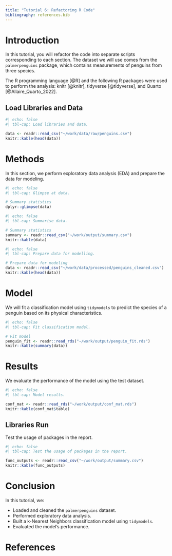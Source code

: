 ```yaml
---
title: "Tutorial 6: Refactoring R Code"
bibliography: references.bib
---
```


# Introduction

In this tutorial, you will refactor the code into separate scripts corresponding to each section. The dataset we will use comes from the `palmerpenguins` package, which contains measurements of penguins from three species.

The R programming language [@R]  and the following R packages were used to perform the analysis:  knitr [@knitr], tidyverse [@tidyverse], and Quarto [@Allaire_Quarto_2022]. 

## Load Libraries and Data

```r
#| echo: false
#| tbl-cap: Load libraries and data.

data <- readr::read_csv("~/work/data/raw/penguins.csv")
knitr::kable(head(data))
```

# Methods

In this section, we perform exploratory data analysis (EDA) and prepare the data for modeling.

```r
#| echo: false
#| tbl-cap: Glimpse at data.

# Summary statistics
dplyr::glimpse(data)
```

```r
#| echo: false
#| tbl-cap: Summarise data.

# Summary statistics
summary <- readr::read_csv("~/work/output/summary.csv")
knitr::kable(data)
```

```r
#| echo: false
#| tbl-cap: Prepare data for modelling.

# Prepare data for modeling
data <- readr::read_csv("~/work/data/processed/penguins_cleaned.csv")
knitr::kable(head(data))
```

# Model

We will fit a classification model using `tidymodels` to predict the species of a penguin based on its physical characteristics.

```r
#| echo: false
#| tbl-cap: Fit classification model.

# Fit model
penguin_fit <- readr::read_rds("~/work/output/penguin_fit.rds")
knitr::kable(summary(data))
```

# Results

We evaluate the performance of the model using the test dataset.

```r
#| echo: false
#| tbl-cap: Model results.

conf_mat <- readr::read_rds("~/work/output/conf_mat.rds")
knitr::kable(conf_mat$table)
```

## Libraries Run

Test the usage of packages in the report.

```r
#| echo: false
#| tbl-cap: Test the usage of packages in the report.

func_outputs <- readr::read_csv("~/work/output/summary.csv")
knitr::kable(func_outputs)
```

# Conclusion

In this tutorial, we:

- Loaded and cleaned the `palmerpenguins` dataset.
- Performed exploratory data analysis.
- Built a k-Nearest Neighbors classification model using `tidymodels`.
- Evaluated the model's performance.

# References